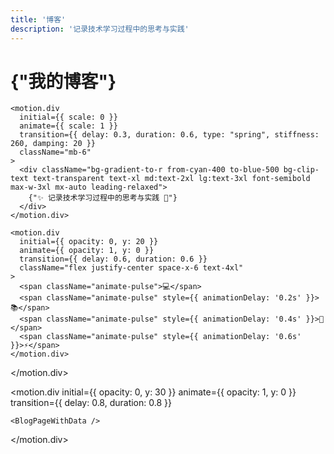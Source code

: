 ```yaml
---
title: '博客'
description: '记录技术学习过程中的思考与实践'
---
```



<div className="w-full min-h-screen">
  <motion.div
    initial={{ y: -50, opacity: 0 }}
    animate={{ y: 0, opacity: 1 }}
    transition={{ duration: 0.8, ease: "easeOut" }}
    className="text-center mb-12 py-10 mt-24"
  >
    <div className="py-10">
      <h1 className="bg-gradient-to-r from-blue-600 via-purple-600 to-pink-600 bg-clip-text text-transparent text-5xl md:text-7xl lg:text-8xl font-black mb-20 leading-normal tracking-tight overflow-visible">
       {"我的博客"}
      </h1>
    </div>
    
    <motion.div
      initial={{ scale: 0 }}
      animate={{ scale: 1 }}
      transition={{ delay: 0.3, duration: 0.6, type: "spring", stiffness: 260, damping: 20 }}
      className="mb-6"
    >
      <div className="bg-gradient-to-r from-cyan-400 to-blue-500 bg-clip-text text-transparent text-xl md:text-2xl lg:text-3xl font-semibold max-w-3xl mx-auto leading-relaxed">
        {"✨ 记录技术学习过程中的思考与实践 🚀"}
      </div>
    </motion.div>
    
    <motion.div
      initial={{ opacity: 0, y: 20 }}
      animate={{ opacity: 1, y: 0 }}
      transition={{ delay: 0.6, duration: 0.6 }}
      className="flex justify-center space-x-6 text-4xl"
    >
      <span className="animate-pulse">💻</span>
      <span className="animate-pulse" style={{ animationDelay: '0.2s' }}>📚</span>
      <span className="animate-pulse" style={{ animationDelay: '0.4s' }}>🎯</span>
      <span className="animate-pulse" style={{ animationDelay: '0.6s' }}>⚡</span>
    </motion.div>
  </motion.div>
  
  <motion.div
    initial={{ opacity: 0, y: 30 }}
    animate={{ opacity: 1, y: 0 }}
    transition={{ delay: 0.8, duration: 0.8 }}
  >
    <BlogPageWithData />
  </motion.div>
</div> 
